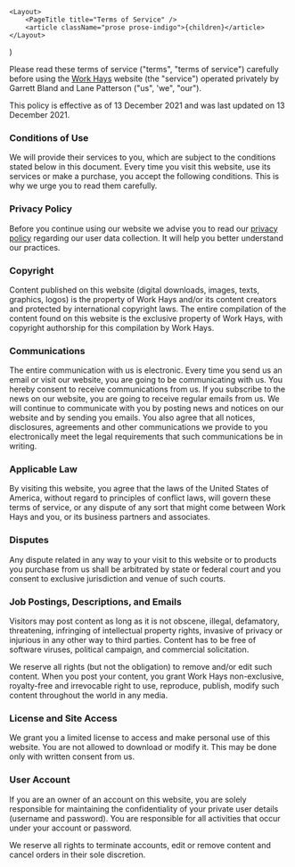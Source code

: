 
    <Layout>
        <PageTitle title="Terms of Service" />
        <article className="prose prose-indigo">{children}</article>
    </Layout>
)

Please read these terms of service ("terms", "terms of service") carefully before using the [Work Hays](/) website (the "service") operated privately by Garrett Bland and Lane Patterson ("us", 'we", "our").

This policy is effective as of 13 December 2021 and was last updated on 13 December 2021.

### Conditions of Use

We will provide their services to you, which are subject to the conditions stated below in this document. Every time you visit this website, use its services or make a purchase, you accept the following conditions. This is why we urge you to read them carefully.

### Privacy Policy

Before you continue using our website we advise you to read our [privacy policy](/privacy) regarding our user data collection. It will help you better understand our practices.

### Copyright

Content published on this website (digital downloads, images, texts, graphics, logos) is the property of Work Hays and/or its content creators and protected by international copyright laws. The entire compilation of the content found on this website is the exclusive property of Work Hays, with copyright authorship for this compilation by Work Hays.

### Communications

The entire communication with us is electronic. Every time you send us an email or visit our website, you are going to be communicating with us. You hereby consent to receive communications from us. If you subscribe to the news on our website, you are going to receive regular emails from us. We will continue to communicate with you by posting news and notices on our website and by sending you emails. You also agree that all notices, disclosures, agreements and other communications we provide to you electronically meet the legal requirements that such communications be in writing.

### Applicable Law

By visiting this website, you agree that the laws of the United States of America, without regard to principles of conflict laws, will govern these terms of service, or any dispute of any sort that might come between Work Hays and you, or its business partners and associates.

### Disputes

Any dispute related in any way to your visit to this website or to products you purchase from us shall be arbitrated by state or federal court and you consent to exclusive jurisdiction and venue of such courts.

### Job Postings, Descriptions, and Emails

Visitors may post content as long as it is not obscene, illegal, defamatory, threatening, infringing of intellectual property rights, invasive of privacy or injurious in any other way to third parties. Content has to be free of software viruses, political campaign, and commercial solicitation.

We reserve all rights (but not the obligation) to remove and/or edit such content. When you post your content, you grant Work Hays non-exclusive, royalty-free and irrevocable right to use, reproduce, publish, modify such content throughout the world in any media.

### License and Site Access

We grant you a limited license to access and make personal use of this website. You are not allowed to download or modify it. This may be done only with written consent from us.

### User Account

If you are an owner of an account on this website, you are solely responsible for maintaining the confidentiality of your private user details (username and password). You are responsible for all activities that occur under your account or password.

We reserve all rights to terminate accounts, edit or remove content and cancel orders in their sole discretion.
